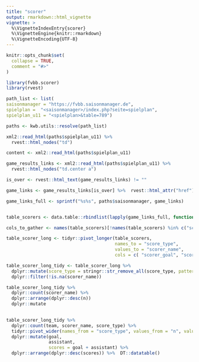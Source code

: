 ```yaml
---
title: "scorer"
output: rmarkdown::html_vignette
vignette: >
  %\VignetteIndexEntry{scorer}
  %\VignetteEngine{knitr::rmarkdown}
  %\VignetteEncoding{UTF-8}
---
```


```r
knitr::opts_chunk$set(
  collapse = TRUE,
  comment = "#>"
)
```

```r
library(fvbb.scorer)
library(rvest) 

path_list <- list(
saisonmanager = "https://fvbb.saisonmanager.de",
spielplan =  "<saisonmanager>/index.php?seite=spielplan",
spielplan_u11 = "<spielplan>&table=789")

paths <- kwb.utils::resolve(path_list)

xml2::read_html(paths$spielplan_u11) %>% 
  rvest::html_nodes("td")

content <- xml2::read_html(paths$spielplan_u11)

game_results_links <- xml2::read_html(paths$spielplan_u11) %>% 
  rvest::html_nodes("td.center a")

is_over <- rvest::html_text(game_results_links) != ""

game_links <- game_results_links[is_over] %>%  rvest::html_attr("href") 

game_links_full <- sprintf("%s%s", paths$saisonmanager, game_links)


table_scorers <- data.table::rbindlist(lapply(game_links_full, function(x) fvbb.scorers::get_scorers(x)))

cols_to_gather <- names(table_scorers)[!names(table_scorers) %in% c("scorer", "scorer_goal", "scorer_assistant")]

table_scorer_long <- tidyr::pivot_longer(table_scorers, 
                                         names_to = "score_type", 
                                         values_to = "scorer_name", 
                                         cols = c( "scorer_goal", "scorer_assistant"))

table_scorer_long_tidy <- table_scorer_long %>%  
  dplyr::mutate(score_type = stringr::str_remove_all(score_type, pattern = "scorer_")) %>% 
  dplyr::filter(!is.na(scorer_name)) 

table_scorer_long_tidy %>% 
  dplyr::count(scorer_name) %>%  
  dplyr::arrange(dplyr::desc(n)) 
  dplyr::mutate
 

table_scorer_long_tidy %>% 
  dplyr::count(team, scorer_name, score_type) %>% 
  tidyr::pivot_wider(names_from = "score_type", values_from = "n", values_fill = list(n = 0)) %>% 
  dplyr::mutate(goal,
                assistant, 
                scores = goal + assistant) %>% 
  dplyr::arrange(dplyr::desc(scores)) %>%  DT::datatable()
```
